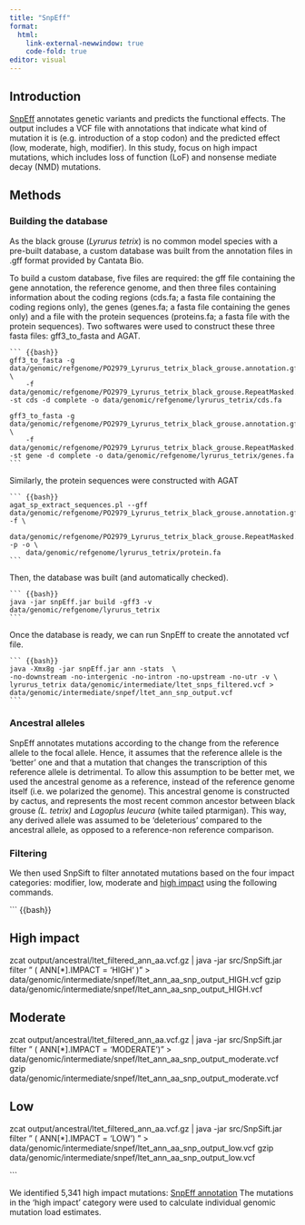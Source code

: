 ```yaml
---
title: "SnpEff"
format: 
  html:
    link-external-newwindow: true
    code-fold: true
editor: visual
---
```


## Introduction

[SnpEff](https://pcingola.github.io/SnpEff/) annotates genetic variants and predicts the functional effects. The output includes a VCF file with annotations that indicate what kind of mutation it is (e.g. introduction of a stop codon) and the predicted effect (low, moderate, high, modifier). In this study, focus on high impact mutations, which includes loss of function (LoF) and nonsense mediate decay (NMD) mutations. 

## Methods

### Building the database

As the black grouse (*Lyrurus tetrix*) is no common model species with a pre-built database, a custom database was built from the annotation files in .gff format provided by Cantata Bio.

To build a custom database, five files are required: the gff file containing the gene annotation, the reference genome, and then three files containing information about the coding regions (cds.fa; a fasta file containing the coding regions only), the genes (genes.fa; a fasta file containing the genes only) and a file with the protein sequences (proteins.fa; a fasta file with the protein sequences). Two softwares were used to construct these three fasta files: gff3_to_fasta and AGAT.

````         
``` {{bash}}
gff3_to_fasta -g data/genomic/refgenome/PO2979_Lyrurus_tetrix_black_grouse.annotation.gff \
    -f data/genomic/refgenome/PO2979_Lyrurus_tetrix_black_grouse.RepeatMasked.fasta -st cds -d complete -o data/genomic/refgenome/lyrurus_tetrix/cds.fa 

gff3_to_fasta -g data/genomic/refgenome/PO2979_Lyrurus_tetrix_black_grouse.annotation.gff \
    -f data/genomic/refgenome/PO2979_Lyrurus_tetrix_black_grouse.RepeatMasked.fasta -st gene -d complete -o data/genomic/refgenome/lyrurus_tetrix/genes.fa 
```
````

Similarly, the protein sequences were constructed with AGAT

````         
``` {{bash}}
agat_sp_extract_sequences.pl --gff data/genomic/refgenome/PO2979_Lyrurus_tetrix_black_grouse.annotation.gff -f \
    data/genomic/refgenome/PO2979_Lyrurus_tetrix_black_grouse.RepeatMasked.fasta -p -o \
    data/genomic/refgenome/lyrurus_tetrix/protein.fa
```
````

Then, the database was built (and automatically checked).

````         
``` {{bash}}
java -jar snpEff.jar build -gff3 -v data/genomic/refgenome/lyrurus_tetrix
```
````

Once the database is ready, we can run SnpEff to create the annotated vcf file.

````         
``` {{bash}}
java -Xmx8g -jar snpEff.jar ann -stats  \
-no-downstream -no-intergenic -no-intron -no-upstream -no-utr -v \
lyrurus_tetrix data/genomic/intermediate/ltet_snps_filtered.vcf > data/genomic/intermediate/snpef/ltet_ann_snp_output.vcf
```
````

### Ancestral alleles

SnpEff annotates mutations according to the change from the reference allele to the focal allele. Hence, it assumes that the reference allele is the 'better' one and that a mutation that changes the transcription of this reference allele is detrimental. To allow this assumption to be better met, we used the ancestral genome as a reference, instead of the reference genome itself (i.e. we polarized the genome). This ancestral genome is constructed by cactus, and represents the most recent common ancestor between black grouse *(L. tetrix)* and *Lagoplus leucura* (white tailed ptarmigan). This way, any derived allele was assumed to be 'deleterious' compared to the ancestral allele, as opposed to a reference-non reference comparison.

### Filtering

We then used SnpSift to filter annotated mutations based on the four impact categories: modifier, low, moderate and [high impact](https://pcingola.github.io/SnpEff/se_inputoutput/#effect-prediction-details) using the following commands.


``` {{bash}}

## High impact
zcat output/ancestral/ltet_filtered_ann_aa.vcf.gz | java -jar src/SnpSift.jar filter " ( ANN[*].IMPACT = 'HIGH' )" > data/genomic/intermediate/snpef/ltet_ann_aa_snp_output_HIGH.vcf
gzip data/genomic/intermediate/snpef/ltet_ann_aa_snp_output_HIGH.vcf

## Moderate
zcat output/ancestral/ltet_filtered_ann_aa.vcf.gz | java -jar src/SnpSift.jar filter " ( ANN[*].IMPACT = 'MODERATE')" > data/genomic/intermediate/snpef/ltet_ann_aa_snp_output_moderate.vcf
gzip data/genomic/intermediate/snpef/ltet_ann_aa_snp_output_moderate.vcf

## Low
zcat output/ancestral/ltet_filtered_ann_aa.vcf.gz | java -jar src/SnpSift.jar filter " ( ANN[*].IMPACT = 'LOW') " > data/genomic/intermediate/snpef/ltet_ann_aa_snp_output_low.vcf
gzip data/genomic/intermediate/snpef/ltet_ann_aa_snp_output_low.vcf

```

We identified 5,341 high impact mutations:
[SnpEff annotation](../plots/main/fig_1_load.png)
The mutations in the 'high impact' category were used to calculate individual genomic mutation load estimates.
